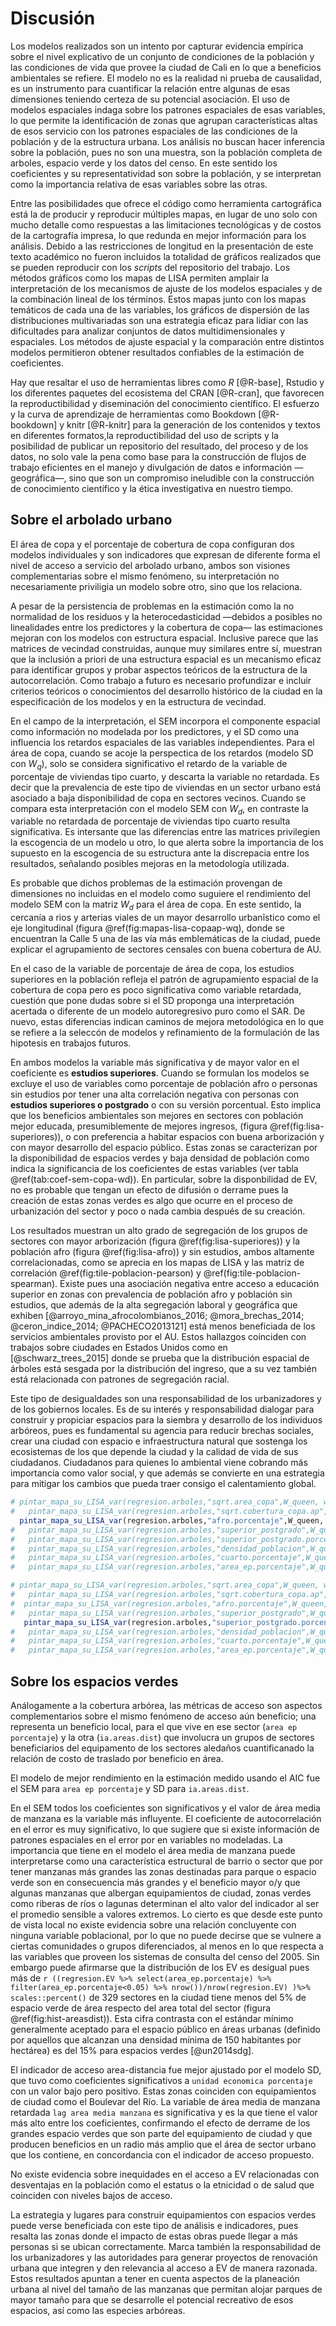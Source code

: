 # Discusión {#discusion}

Los modelos realizados son un intento por capturar evidencia empírica sobre el nivel explicativo de un conjunto de condiciones de la población y las condiciones de vida que provee la ciudad de Cali en lo que a beneficios ambientales se refiere. El modelo no es la realidad ni prueba de causalidad, es un instrumento para cuantificar la relación entre algunas de esas dimensiones teniendo certeza de su potencial asociación. El uso de modelos espaciales indaga sobre los patrones espaciales de esas variables, lo que permite la identificación de zonas que agrupan características altas de esos servicio con los patrones espaciales de las condiciones de la población y de la estructura urbana. Los análisis no buscan hacer inferencia sobre la población, pues no son una muestra, son la población completa de arboles, espacio verde y los datos del censo. En este sentido los coeficientes y su representatividad son sobre la población, y se interpretan como la importancia relativa de esas variables sobre las otras. 

Entre las posibilidades que ofrece el código como herramienta cartográfica está la de producir y reproducir múltiples mapas, en lugar de uno solo con mucho detalle como respuestas a las limitaciones tecnológicas  y de costos de la cartografía impresa, lo que redunda en mejor información para los análisis. Debido a las restricciones de longitud en la presentación de este texto académico no fueron incluidos la totalidad de gráficos realizados que se pueden reproducir con los *scripts* del repositorio del trabajo. Los métodos gráficos como los mapas de LISA permiten amplair la interpretación de los mecanismos de ajuste de los modelos espaciales y de la combinación lineal de los términos. Estos mapas junto con los mapas temáticos de cada una de las variables, los gráficos de dispersión de las distribuciones multivariadas son una estrategia eficaz para lidiar con las dificultades para analizar conjuntos de datos multidimensionales y espaciales.  Los métodos de ajuste espacial y la comparación entre distintos modelos permitieron obtener resultados confiables de la estimación de coeficientes.

Hay que resaltar el uso de herramientas libres como *R* [@R-base], Rstudio y los diferentes paquetes del ecosistema del CRAN [@R-cran], que favorecen la reproductibilidad y diseminación del conocimiento científico. El esfuerzo y la curva de aprendizaje de herramientas como Bookdown [@R-bookdown] y knitr [@R-knitr] para la generación de los contenidos y textos en diferentes formatos,la reproductibilidad del uso de scripts y la posibilidad de publicar un repositorio del resultado, del proceso y de los datos, no solo vale la pena como base para la construcción de flujos de trabajo eficientes en el manejo y divulgación de datos e información —geográfica—, sino que son un compromiso ineludible con la construcción de conocimiento científico y la ética investigativa en nuestro tiempo.


## Sobre el arbolado urbano

El área de copa y el porcentaje de cobertura de copa configuran dos modelos individuales y son indicadores que expresan de diferente forma el nivel de acceso a servicio del arbolado urbano, ambos son visiones complementarias sobre el mismo fenómeno, su interpretación no necesariamente priviligia un modelo sobre otro, sino que los relaciona.


A pesar de la persistencia de problemas en la estimación como la no normalidad de los residuos y la heterocedasticidad —debidos a posibles no linealidades entre los predictores y la cobertura de copa— las estimaciones mejoran con los modelos con estructura espacial. Inclusive parece que las matrices de vecindad construidas, aunque muy similares entre sí, muestran que la inclusión a priori de una estructura espacial es un mecanismo eficaz para identificar grupos y probar aspectos teóricos de la estructura de la autocorrelación. Como trabajo a futuro es necesario profundizar e incluir criterios teóricos o conocimientos del desarrollo histórico de la ciudad en la especificación de los modelos y en la estructura de vecindad. 

En el campo de la interpretación, el SEM incorpora el componente espacial como información no modelada por los predictores, y el SD como una influencia los retardos espaciales de las variables independientes. Para el área de copa, cuando se acoje la perspectica de los retardos (modelo SD con $W_q$), solo se considera significativo el retardo de la variable de porcentaje de viviendas tipo cuarto, y descarta la variable no retardada. Es decir que la prevalencia de este tipo de viviendas en un sector urbano está asociado a baja disponibilidad de copa en sectores vecinos. Cuando se compara esta interpretación con el modelo SEM con $W_d$, en contraste la variable no retardada de porcentaje de viviendas tipo cuarto resulta significativa. Es intersante que las diferencias entre las matrices privilegien la escogencia de un modelo u otro, lo que alerta sobre la importancia de los supuesto en la escogencia de su estructura ante la discrepacia entre los resultados, señalando posibles mejoras en la metodología utilizada.

Es probable que dichos problemas de la estimación provengan de dimensiones no incluidas en el modelo como suguiere el rendimiento del modelo SEM con la matriz $W_d$ para el área de copa. En este sentido, la cercanía a rios y arterias viales de un mayor desarrollo urbanîstico como el eje longitudinal (figura \@ref(fig:mapas-lisa-copaap-wq), donde se encuentran la Calle 5 una de las vía más emblemáticas de la ciudad, puede explicar el agrupamiento de sectores censales con buena cobertura de AU.

En el caso de la variable de porcentaje de área de copa, los estudios superiores en la población refleja el patrón de agrupamiento espacial de la cobertura de copa pero es poco significativa como variable retardada, cuestión que pone dudas sobre si el SD proponga una interpretación acertada o diferente de un modelo autoregresivo puro como el SAR. De nuevo, estas diferencias indican caminos de mejora metodológica en lo que se refiere a la seleccón de modelos y refinamiento de la formulación de las hipotesis en trabajos futuros.  

En ambos modelos la variable más significativa y de mayor valor en el coeficiente es **estudios superiores**. Cuando se formulan los modelos se excluye el uso de variables como porcentaje de población afro o personas sin estudios por tener una alta correlación negativa con personas con **estudios superiores o postgrado** o con su versión porcentual. Esto implica que los beneficios ambientales son mejores en sectores con población mejor educada, presumiblemente de mejores ingresos, (figura \@ref(fig:lisa-superiores)), o con preferencia a habitar espacios con buena arborización y con mayor desarrollo del espacio público. Estas zonas se caracterizan por la disponibilidad de espacios verdes y baja densidad de población como indica la significancia de los coeficientes de estas variables (ver tabla \@ref(tab:coef-sem-copa-wd)). En particular, sobre la disponbilidad de EV, no es probable que tengan un efecto de difusión o derrame pues la creación de estas zonas verdes es algo que ocurre en el proceso de urbanización del sector y poco o nada cambia después de su creación.

Los resultados muestran un alto grado de segregación de los grupos de sectores con mayor arborización (figura \@ref(fig:lisa-superiores)) y la población afro (figura \@ref(fig:lisa-afro)) y sin estudios, ambos altamente correlacionadas, como se aprecia en los mapas de LISA y las matriz de correlación \@ref(fig:tile-poblacion-pearson) y \@ref(fig:tile-poblacion-spearman). Existe pues una asociación negativa entre acceso a educación superior en zonas con prevalencia de población afro y población sin estudios, que además de la alta segregación laboral y geográfica que exhiben [@arroyo_mina_afrocolombianos_2016; @mora_brechas_2014; @ceron_indice_2014; @PACHECO2013121] está menos beneficiada de los servicios ambientales provisto por el AU. Estos hallazgos coinciden con trabajos sobre ciudades en Estados Unidos como en [@schwarz_trees_2015] donde se prueba que la distribución espacial de árboles está sesgada por la distribución del ingreso, que a su vez también está relacionada con patrones de segregación racial.

Este tipo de desigualdades son una responsabilidad de los urbanizadores y de los gobiernos locales. Es de su interés y responsabilidad dialogar para construir y propiciar espacios para la siembra y desarrollo de los individuos arbóreos, pues es fundamental su agencia para reducir brechas sociales, crear una ciudad con espacio e infraestructura natural que sostenga los ecosistemas de los que depende la ciudad y la calidad de vida de sus ciudadanos. Ciudadanos para quienes lo ambiental viene cobrando más importancia como valor social, y que además se convierte en una estrategia para mitigar los cambios que pueda traer consigo el calentamiento global. 



  



```r
# pintar_mapa_su_LISA_var(regresion.arboles,"sqrt.area_copa",W_queen, wname = "Wq",nrow =1)
#   pintar_mapa_su_LISA_var(regresion.arboles,"sqrt.cobertura_copa.ap",W_queen, wname = "Wd",nrow =1)
  pintar_mapa_su_LISA_var(regresion.arboles,"afro.porcentaje",W_queen, wname = "Wd",nrow =1)
#   pintar_mapa_su_LISA_var(regresion.arboles,"superior_postgrado",W_queen, wname = "Wd",nrow =1)
#   pintar_mapa_su_LISA_var(regresion.arboles,"superior_postgrado.porcentaje",W_queen, wname = "Wd",nrow =1)
#   pintar_mapa_su_LISA_var(regresion.arboles,"densidad_poblacion",W_queen, wname = "Wd",nrow =1)
#   pintar_mapa_su_LISA_var(regresion.arboles,"cuarto.porcentaje",W_queen, wname = "Wd",nrow =1)
#   pintar_mapa_su_LISA_var(regresion.arboles,"area_ep.porcentaje",W_queen, wname = "Wd",nrow =1)
```


```r
# pintar_mapa_su_LISA_var(regresion.arboles,"sqrt.area_copa",W_queen, wname = "Wq",nrow =1)
#   pintar_mapa_su_LISA_var(regresion.arboles,"sqrt.cobertura_copa.ap",W_queen, wname = "Wd",nrow =1)
#  pintar_mapa_su_LISA_var(regresion.arboles,"afro.porcentaje",W_queen, wname = "Wd",nrow =1)
#   pintar_mapa_su_LISA_var(regresion.arboles,"superior_postgrado",W_queen, wname = "Wd",nrow =1)
   pintar_mapa_su_LISA_var(regresion.arboles,"superior_postgrado.porcentaje",W_queen, wname = "Wd",nrow =1)
#   pintar_mapa_su_LISA_var(regresion.arboles,"densidad_poblacion",W_queen, wname = "Wd",nrow =1)
#   pintar_mapa_su_LISA_var(regresion.arboles,"cuarto.porcentaje",W_queen, wname = "Wd",nrow =1)
#   pintar_mapa_su_LISA_var(regresion.arboles,"area_ep.porcentaje",W_queen, wname = "Wd",nrow =1)
```








## Sobre los espacios verdes


Análogamente a la cobertura arbórea, las métricas de acceso son aspectos complementarios sobre el mismo fenómeno de acceso aún beneficio; una representa un beneficio local, para el que vive en ese sector (`area ep porcentaje`) y la otra  (`ia.areas.dist`) que involucra un grupos de sectores beneficiarios del equipamento de los sectores aledaños cuantificanado la relación de costo de traslado por beneficio en área. 

El modelo de mejor rendimiento en la estimación medido usando el AIC fue el SEM para `area ep porcentaje` y SD para `ia.areas.dist`. 

En el SEM todos los coeficientes son significativos y el valor de área media de manzana es la variable más influyente. El coeficiente de autocorrelación en el error es muy significativo, lo que sugiere que si existe información de patrones espaciales en el error por en variables no modeladas. La importancia que tiene en el modelo el área media de manzana puede interpretarse como una característica estructural de barrio o sector que por tener manzanas más grandes las zonas destinadas para parque o espacio verde son en consecuencia más grandes y el beneficio mayor o/y que algunas manzanas que albergan equipamientos de ciudad, zonas verdes como riberas de ríos o lagunas determinan el alto valor del indicador al ser el promedio sensible a valores extremos. Lo cierto es que desde este punto de vista local no existe evidencia sobre una relación concluyente con ninguna variable poblacional, por lo que no puede decirse que se vulnere a ciertas comunidades o grupos diferenciados, al menos en lo que respecta a las variables que proveen los sistemas de consulta del censo del 2005. Sin embargo puede afirmarse que la distribución de los EV es desigual pues más de `r ((regresion.EV %>% select(area_ep.porcentaje) %>% filter(area_ep.porcentaje<0.05) %>% nrow())/nrow(regresion.EV) )%>% scales::percent()` de 329 sectores en la ciudad tiene menos del 5% de espacio verde de área respecto del area total del sector (figura \@ref(fig:hist-areasdist)).  Esta cifra contrasta con el estándar mínimo generalmente aceptado para el espacio público en áreas urbanas (definido por aquellos que alcanzan una densidad mínima de 150 habitantes por hectárea) es del 15% para espacios verdes [@un2014sdg].


El indicador de acceso area-distancia fue mejor ajustado por el modelo SD, que tuvo como coeficientes significativos a `unidad economica porcentaje` con un valor bajo pero positivo. Estas zonas coinciden con equipamientos de ciudad como el Boulevar del Río. La variable de área media de manzana retardada `lag area media manzana` es significativa y es la que tiene el valor más alto entre los coeficientes, confirmando el efecto de derrame de los grandes espacio verdes que son parte del equipamiento de ciudad y que producen beneficios en un radio más amplio que el área de sector urbano que los contiene, en concordancia con el indicador de acceso propuesto.  

No existe evidencia sobre inequidades en el acceso a EV relacionadas con desventajas en la población como el estatus o la etnicidad o de salud que coinciden con niveles bajos de acceso.

La estrategia y lugares para construir equipamientos con espacios verdes puede verse beneficiada con este tipo de análisis e indicadores, pues resalta las zonas donde el impacto de estas obras puede llegar a más personas si se ubican correctamente. Marca también la responsabilidad de los urbanizadores y las autoridades para generar proyectos de renovación urbana que integren y den relevancia al acceso a EV de manera razonada. Estos resultados apuntan  a tener en cuenta aspectos de la planeación urbana al nivel del tamaño de las manzanas que permitan alojar parques de mayor tamaño para que se desarrolle el potencial recreativo de esos espacios, así como las especies arbóreas.




